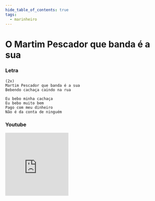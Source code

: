 ```yaml
---
hide_table_of_contents: true
tags:
  - marinheiro
---
```


# O Martim Pescador que banda é a sua

### Letra

```text
(2x)
Martim Pescador que banda é a sua 
Bebendo cachaça caindo na rua

Eu bebo minha cachaça
Eu bebo muito bem
Pago com meu dinheiro
Não é da conta de ninguém
```

### Youtube

<iframe
  width="200"
  height="200"
  src="https://www.youtube.com/embed/JeHCWpnTkWk"
  title="YouTube video player"
  frameborder="0"
  allow="accelerometer; autoplay; clipboard-write; encrypted-media; gyroscope; picture-in-picture; web-share"
  referrerpolicy="strict-origin-when-cross-origin"
  allowfullscreen
></iframe>
